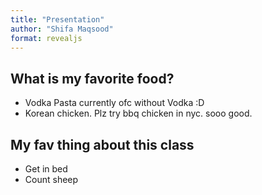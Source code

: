 ```yaml
---
title: "Presentation"
author: "Shifa Maqsood"
format: revealjs
---
```


## What is my favorite food?

-   Vodka Pasta currently ofc without Vodka :D
-   Korean chicken. Plz try bbq chicken in nyc. sooo good.

## My fav thing about this class

-   Get in bed
-   Count sheep
